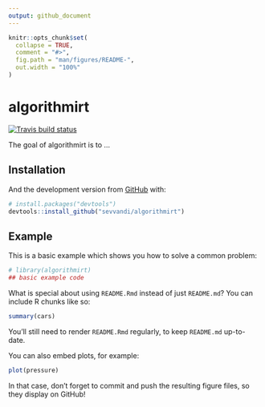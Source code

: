 ```yaml
---
output: github_document
---
```


<!-- README.md is generated from README.Rmd. Please edit that file -->

```r
knitr::opts_chunk$set(
  collapse = TRUE,
  comment = "#>",
  fig.path = "man/figures/README-",
  out.width = "100%"
)
```

# algorithmirt

<!-- badges: start -->
  [![Travis build status](https://travis-ci.org/sevvandi/algorithmirt.svg?branch=master)](https://travis-ci.org/sevvandi/algorithmirt)
  <!-- badges: end -->
  
The goal of algorithmirt is to ...

## Installation

<!-- You can install the released version of algorithmirt from [CRAN](https://CRAN.R-project.org) with: -->

<!-- ``` r -->
<!-- install.packages("algorithmirt") -->
<!-- ``` -->

And the development version from [GitHub](https://github.com/) with:

``` r
# install.packages("devtools")
devtools::install_github("sevvandi/algorithmirt")
```
## Example

This is a basic example which shows you how to solve a common problem:

```r
# library(algorithmirt)
## basic example code
```

What is special about using `README.Rmd` instead of just `README.md`? You can include R chunks like so:

```r
summary(cars)
```

You'll still need to render `README.Rmd` regularly, to keep `README.md` up-to-date.

You can also embed plots, for example:

```r
plot(pressure)
```

In that case, don't forget to commit and push the resulting figure files, so they display on GitHub!
